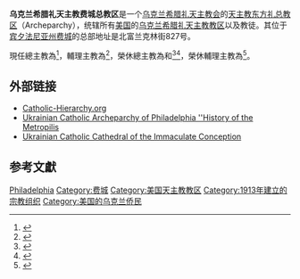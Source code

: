 {{Refimprove|time=2019-11-16T10:16:03+00:00}}
{{Infobox Roman Catholic diocese
|Roman Catholic Diocese of=乌克兰希腊礼天主教费城总教区
|Latin name of diocese=Філадельфійська митрополія
|border = catholic
|image=Ukrainian_Catholic_Cathedral.JPG|center
|image_size = 250px
|caption=乌克兰希腊礼天主教圣母无玷始胎主教座堂
|location=[[美国|美国]][[宾夕法尼亚州|宾夕法尼亚州]][[费城|费城]]
|territory=[[宾夕法尼亚州|宾夕法尼亚州]]中东部、[[马里兰州|马里兰州]]、[[新泽西州|新泽西州]]、[[弗吉尼亚州|弗吉尼亚州]]和[[华盛顿哥伦比亚特区|华盛顿哥伦比亚特区]]
|population=67,250
|rite=[[拜占庭礼|拜占庭礼]]
|eastern church=[[乌克兰希腊礼天主教会|乌克兰希腊礼天主教会]]
|patron=
|province=烏克蘭希臘禮费城教省
|established=
|cathedral=[[乌克兰希腊礼天主教圣母无玷始胎主教座堂|乌克兰希腊礼天主教圣母无玷始胎主教座堂]]
|co-cathedral=
|leadership=总主教
|website=[http://www.ukrarcheparchy.us Ukrainian Archeparchy of Philadelphia]
|image2=Ukrainian_Catholic_Archeparchy_of_Philadelphia_map.png
|caption2=總教區範圍
|pope={{incumbent pope}}
|metropolitan={{link-en|鮑利斯·古德濟阿克|Borys Gudziak}}
|coadjutor archbishop=
|auxiliary={{link-en|安德肋·拉比|Andriy Rabiy}}
|emeritus={{link-en|德範·蘇利克|Stephen Sulyk}}（榮休總主教）<br />{{link-en|德範·索羅卡|Stefan Soroka}}（榮休總主教）<br />{{link-en|若望·布拉|John Bura}}（榮休輔理主教）
}}

'''乌克兰希腊礼天主教费城总教区'''是一个[[乌克兰希腊礼天主教会|乌克兰希腊礼天主教会]]的[[天主教|天主教]][[东方礼总教区|东方礼总教区]]（Archeparchy），统辖所有[[美国|美国]]的[[乌克兰希腊礼天主教会|乌克兰希腊礼天主教教区]]以及教徒。其位于[[宾夕法尼亚州|宾夕法尼亚州]][[费城|费城]]的总部地址是北富兰克林街827号。

現任總主教為{{link-en|鮑利斯·古德濟阿克|Borys Gudziak}}<ref>{{cite press release |title=Resignations and Appointments, 18.02.2019 |url=https://press.vatican.va/content/salastampa/en/bollettino/pubblico/2019/02/18/190218b.html |publisher=Holy See Press Office |accessdate=2019-11-16 |archiveurl=https://web.archive.org/web/20191116053633/https://press.vatican.va/content/salastampa/en/bollettino/pubblico/2019/02/18/190218b.html |archivedate=2019-11-16 |language=en |date=2019-02-18 |dead-url=no }}</ref>，輔理主教為{{link-en|安德肋·拉比|Andriy Rabiy}}<ref>{{cite press release |title=Resignations and Appointments, 08.08.2017 |url=https://press.vatican.va/content/salastampa/en/bollettino/pubblico/2017/08/08/170808a.html |publisher=Holy See Press Office |accessdate=2019-11-16 |archiveurl=https://web.archive.org/web/20191116070132/https://press.vatican.va/content/salastampa/en/bollettino/pubblico/2017/08/08/170808a.html |archivedate=2019-11-16 |language=en |date=2017-08-08 |dead-url=no }}</ref>，榮休總主教為{{link-en|德範·蘇利克|Stephen Sulyk}}和{{link-en|德範·索羅卡|Stefan Soroka}}<ref>{{cite press release |title=RINUNCE E NOMINE, 29.11.2000 |url=https://press.vatican.va/content/salastampa/it/bollettino/pubblico/2000/11/29/0709/02426.html |publisher=Sala Stampa della Santa Sede |accessdate=2019-11-16 |archiveurl=https://web.archive.org/web/20191116091413/https://press.vatican.va/content/salastampa/it/bollettino/pubblico/2000/11/29/0709/02426.html |archivedate=2019-11-16 |language=it |date=2000-11-29 |dead-url=no }}</ref><ref>{{cite press release |title=Resignations and Appointments, 16.04.2018 |url=https://press.vatican.va/content/salastampa/en/bollettino/pubblico/2018/04/16/180416b.html |publisher=Holy See Press Office |accessdate=2019-11-16 |archiveurl=https://web.archive.org/web/20191116073014/https://press.vatican.va/content/salastampa/en/bollettino/pubblico/2018/04/16/180416b.html |archivedate=2019-11-16 |language=en |date=2018-04-16 |dead-url=no }}</ref>，榮休輔理主教為{{link-en|若望·布拉|John Bura}}<ref>{{cite press release |title=Resignations and Appointments, 15.11.2019 |url=https://press.vatican.va/content/salastampa/en/bollettino/pubblico/2019/11/15/191115e.html |publisher=Holy See Press Office |accessdate=2019-11-15 |archiveurl=https://web.archive.org/web/20191115182806/https://press.vatican.va/content/salastampa/en/bollettino/pubblico/2019/11/15/191115e.html |archivedate=2019-11-15 |language=en |date=2019-11-15 |dead-url=no }}</ref>。

==外部链接==
*[http://www.catholic-hierarchy.org/diocese/dphuk.html Catholic-Hierarchy.org] {{Wayback|url=http://www.catholic-hierarchy.org/diocese/dphuk.html |date=20200805060718 }}
*[http://www.ukrarcheparchy.us/index.php?categoryid=12 Ukrainian Catholic Archeparchy of Philadelphia ''History of the Metropilis]{{Wayback|url=http://www.ukrarcheparchy.us/index.php?categoryid=12 |date=20060821115046 }}
*[http://ukrcathedral.com Ukrainian Catholic Cathedral of the Immaculate Conception] {{Wayback|url=http://ukrcathedral.com/ |date=20201130005208 }}
{{portalpar|費城}}

==参考文獻==
{{reflist}}

{{烏克蘭希臘禮天主教會教區}}
{{美國天主教教區}}

[[Category:乌克兰希腊礼天主教教区|Philadelphia]]
[[Category:费城|Category:费城]]
[[Category:美国天主教教区|Category:美国天主教教区]]
[[Category:1913年建立的宗教组织|Category:1913年建立的宗教组织]]
[[Category:美国的乌克兰侨民|Category:美国的乌克兰侨民]]